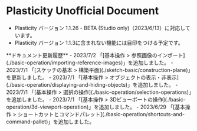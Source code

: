 
# Plasticity Unofficial Document

- Plasticity バージョン 1.1.26 - BETA (Studio only)（2023/6/13）に対応しています。
- Plasticity バージョン 1.1.3に含まれない機能には目印をつける予定です。

<Callout type="info">
**ドキュメント更新履歴**
- 2023/7/2 「[基本操作 > 参照画像のインポート](./basic-operation/importing-reference-images)」を追加しました。
- 2023/7/1 「[スケッチの基本 > 構築平面](./sketch-basic/construction-plane)」を更新しました。
- 2023/7/1 「[基本操作 > オブジェクトの表示・非表示](./basic-operation/displaying-and-hiding-objects)」を追加しました。
- 2023/7/1 「[基本操作 > 選択の操作](./basic-operation/selection-operations)」を追加しました。
- 2023/7/1 「[基本操作 > 3Dビューポートの操作](./basic-operation/3d-viewport-operation)」を追加しました。
- 2023/6/29 「[基本操作 > ショートカットとコマンドパレット](./basic-operation/shortcuts-and-command-pallet)」を追加しました。
</Callout>